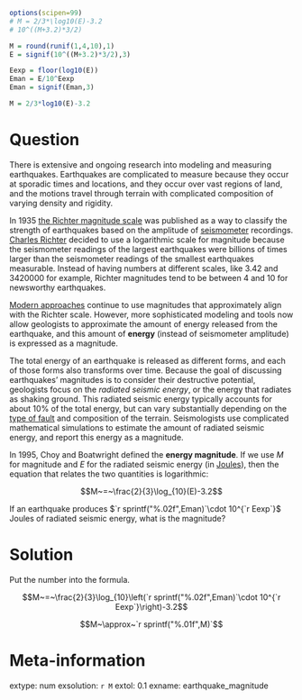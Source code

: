 ```r
options(scipen=99)
# M = 2/3*\log10(E)-3.2
# 10^((M+3.2)*3/2)

M = round(runif(1,4,10),1)
E = signif(10^((M+3.2)*3/2),3)

Eexp = floor(log10(E))
Eman = E/10^Eexp
Eman = signif(Eman,3)

M = 2/3*log10(E)-3.2

```

Question
========

There is extensive and ongoing research into modeling and measuring earthquakes. Earthquakes are complicated to measure because they occur at sporadic times and locations, and they occur over vast regions of land, and the motions travel through terrain with complicated composition of varying density and rigidity.

In 1935 [the Richter magnitude scale](https://en.wikipedia.org/wiki/Richter_scale) was published as a way to classify the strength of earthquakes based on the amplitude of [seismometer](https://en.wikipedia.org/wiki/Wood%E2%80%93Anderson_seismometer) recordings. [Charles Richter](https://en.wikipedia.org/wiki/Charles_Richter) decided to use a logarithmic scale for magnitude because the seismometer readings of the largest earthquakes were billions of times larger than the seismometer readings of the smallest earthquakes measurable. Instead of having numbers at different scales, like 3.42 and 3420000 for example, Richter magnitudes tend to be between 4 and 10 for newsworthy earthquakes.

[Modern approaches](https://en.wikipedia.org/wiki/Moment_magnitude_scale) continue to use magnitudes that approximately align with the Richter scale. However, more sophisticated modeling and tools now allow geologists to approximate the amount of energy released from the earthquake, and this amount of **energy** (instead of seismometer amplitude) is expressed as a magnitude.

The total energy of an earthquake is released as different forms, and each of those forms also transforms over time. Because the goal of discussing earthquakes' magnitudes is to consider their destructive potential, geologists focus on the *radiated seismic energy*, or the energy that radiates as shaking ground. This radiated seismic energy typically accounts for about 10% of the total energy, but can vary substantially depending on the [type of fault](https://en.wikipedia.org/wiki/Fault_(geology)) and composition of the terrain. Seismologists use complicated mathematical simulations to estimate the amount of radiated seismic energy, and report this energy as a magnitude.


In 1995, Choy and Boatwright defined the **energy magnitude**. If we use $M$ for magnitude and $E$ for the radiated seismic energy (in [Joules](https://en.wikipedia.org/wiki/Joule)), then the equation that relates the two quantities is logarithmic:

$$M~=~\frac{2}{3}\log_{10}(E)-3.2$$

If an earthquake produces $`r sprintf("%.02f",Eman)`\cdot 10^{`r Eexp`}$ Joules of radiated seismic energy, what is the magnitude?


Solution
========

Put the number into the formula.

$$M~=~\frac{2}{3}\log_{10}\left(`r sprintf("%.02f",Eman)`\cdot 10^{`r Eexp`}\right)-3.2$$


$$M~\approx~`r sprintf("%.01f",M)`$$


Meta-information
============
extype: num
exsolution: `r M`
extol: 0.1
exname: earthquake_magnitude